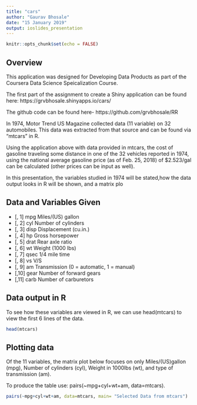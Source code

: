---
title: "cars"
author: "Gaurav Bhosale"
date: "15 January 2019"
output: ioslides_presentation
---

```{r setup, include=FALSE}
knitr::opts_chunk$set(echo = FALSE)
```

## Overview

This application was designed for Developing Data Products as part of the Coursera Data Science Speicalization Course.

The first part of the assignment to create a Shiny application can be found here: 
https://grvbhosale.shinyapps.io/cars/

The github code can be found here-
https://github.com/grvbhosale/RR



In 1974, Motor Trend US Magazine collected data (11 variable) on 32 automobiles. This data was extracted from that source and can be found via "mtcars" in R. 

Using the application above with data provided in mtcars, the cost of gasoline traveling some distance in one of the 32 vehicles reported in 1974, using the national average gasoline price (as of Feb. 25, 2018) of $2.523/gal can be calculated (other prices can be input as well). 

In this presentation, the variables studied in 1974 will be stated,how the data output looks in R will be shown, and a matrix plo

## Data and Variables Given

- [, 1]	mpg	Miles/(US) gallon
- [, 2]	cyl	Number of cylinders
- [, 3]	disp	Displacement (cu.in.)
- [, 4]	hp	Gross horsepower
- [, 5]	drat	Rear axle ratio
- [, 6]	wt	Weight (1000 lbs)
- [, 7]	qsec	1/4 mile time
- [, 8]	vs	V/S
- [, 9]	am	Transmission (0 = automatic, 1 = manual)
- [,10]	gear	Number of forward gears
- [,11]	carb	Number of carburetors

## Data output in R

To see how these variables are viewed in R, we can use head(mtcars) to view the first 6 lines of the data.

```{r cars, echo = TRUE}
head(mtcars)
```

## Plotting data

Of the 11 variables, the matrix plot below focuses on only Miles/(US)gallon (mpg), Number of cylinders (cyl), Weight in 1000lbs (wt), and type of transmission (am).

To produce the table use: pairs(~mpg+cyl+wt+am, data=mtcars).

```{r plot cars}
pairs(~mpg+cyl+wt+am, data=mtcars, main= "Selected Data from mtcars")
```

